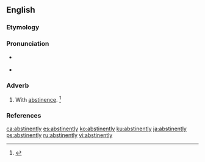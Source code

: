 ==English==

===Etymology===
{{suffix|abstinent|ly|lang=en}}

===Pronunciation===
* {{a|US}} {{IPA|/ˈæb.stɪ.nn̩t.li/|lang=en}}
* {{a|US}} {{IPA|/ˈæb.stə.nn̩t.li/|lang=en}}

===Adverb===
{{en-adv}}

# With [[abstinence]]. {{defdate|First attested in the late 16<sup>th</sup> century.}}<ref name=SOED>{{R:SOED5|page=10}}</ref>

===References===
<references/>

[[ca:abstinently]]
[[es:abstinently]]
[[ko:abstinently]]
[[ku:abstinently]]
[[ja:abstinently]]
[[ps:abstinently]]
[[ru:abstinently]]
[[vi:abstinently]]